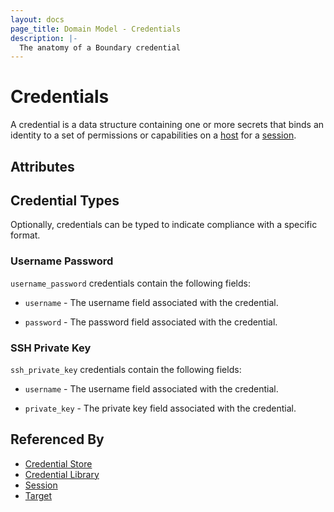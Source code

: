 ```yaml
---
layout: docs
page_title: Domain Model - Credentials
description: |-
  The anatomy of a Boundary credential
---
```


# Credentials

A credential is a data structure containing one or more secrets
that binds an identity to a set of permissions or capabilities
on a [host][] for a [session][].

## Attributes

## Credential Types

Optionally, credentials can be typed to indicate compliance with a specific
format.

### Username Password

`username_password` credentials contain the following fields:

- `username` - The username field associated with the credential.

- `password` - The password field associated with the credential.

### SSH Private Key

`ssh_private_key` credentials contain the following fields:

- `username` - The username field associated with the credential.

- `private_key` - The private key field associated with the credential.

## Referenced By

- [Credential Store][]
- [Credential Library][]
- [Session][]
- [Target][]

[credential library]: /boundary/docs/concepts/domain-model/credential-libraries
[credential libraries]: /boundary/docs/concepts/domain-model/credential-libraries
[credential store]: /boundary/docs/concepts/domain-model/credential-stores
[credential stores]: /boundary/docs/concepts/domain-model/credential-stores
[host]: /boundary/docs/concepts/domain-model/hosts
[session]: /boundary/docs/concepts/domain-model/sessions
[target]: /boundary/docs/concepts/domain-model/targets
